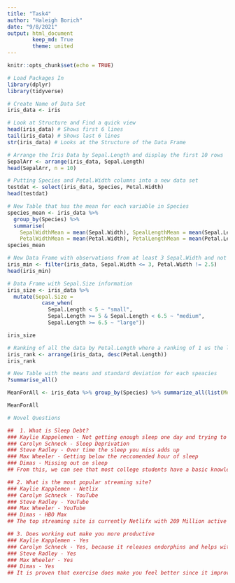 ```yaml
---
title: "Task4"
author: "Haleigh Borich"
date: "9/8/2021"
output: html_document
        keep_md: True
        theme: united
---
```


```r
knitr::opts_chunk$set(echo = TRUE)
```

```r
# Load Packages In
library(dplyr)
library(tidyverse)
```

```r
# Create Name of Data Set
iris_data <- iris
```

```r
# Look at Structure and Find a quick view
head(iris_data) # Shows first 6 lines
tail(iris_data) # Shows last 6 lines
str(iris_data) # Looks at the Structure of the Data Frame
```

```r
# Arrange the Iris Data by Sepal.Length and display the first 10 rows
SepalArr <- arrange(iris_data, Sepal.Length)
head(SepalArr, n = 10)
```

```r
# Putting Species and Petal.Width columns into a new data set
testdat <- select(iris_data, Species, Petal.Width)
head(testdat)
```

```r
# New Table that has the mean for each variable in Species
species_mean <- iris_data %>%
  group_by(Species) %>%
  summarise(
    SepalWidthMean = mean(Sepal.Width), SpealLengthMean = mean(Sepal.Length),
    PetalWidthMean = mean(Petal.Width), PetalLengthMean = mean(Petal.Length))
species_mean
```

```r
# New Data Frame with observations from at least 3 Sepal.Width and not 2.5 for Petal.Width
iris_min <- filter(iris_data, Sepal.Width <= 3, Petal.Width != 2.5)
head(iris_min)
```

```r
# Data Frame with Sepal.Size information
iris_size <- iris_data %>%
  mutate(Sepal.Size =
           case_when(
             Sepal.Length < 5 ~ "small",
             Sepal.Length >= 5 & Sepal.Length < 6.5 ~ "medium",
             Sepal.Length >= 6.5 ~ "large"))

iris_size
```

```r
# Ranking of all the data by Petal.Length where a ranking of 1 us the largest Petal.Length, ordered by ranking
iris_rank <- arrange(iris_data, desc(Petal.Length))
iris_rank  
```

```r
# New Table with the means and standard deviation for each speacies
?summarise_all()

MeanForAll <- iris_data %>% group_by(Species) %>% summarize_all(list(Mean = mean, Std_Dev = sd))

MeanForAll
```

```r
# Novel Questions

##  1. What is Sleep Debt?
### Kaylie Kappelemen - Not getting enough sleep one day and trying to make up for it the next day
### Carolyn Schneck - Sleep Deprivation 
### Steve Radley - Over time the sleep you miss adds up 
### Max Wheeler - Getting below the reccomended hour of sleep
### Dimas - Missing out on sleep 
## From this, we can see that most college students have a basic knowledge of what Sleep Debt is. However the definition of Sleep Debt is the difference between the amount of sleep someone needs and the amount they actually get. 

## 2. What is the most popular streaming site?
### Kaylie Kapplemen - Netlix
### Carolyn Schneck - YouTube
### Steve Radley - YouTube
### Max Wheeler - YouTube
### Dimas - HBO Max
## The top streaming site is currently Netlifx with 209 Million active users. Most college students tend to use YouTube as a way to stream but it is not an actual paid streaming site. 

## 3. Does working out make you more productive 
### Kaylie Kapplemen - Yes 
### Carolyn Schneck - Yes, because it releases endorphins and helps with motivation
### Steve Radley - Yes
### Max Wheeler - Yes
### Dimas - Yes
## It is proven that exercise does make you feel better since it improves mood. Working out is hard to begin, but once the endorphins start moving it increases productivity. 
```




